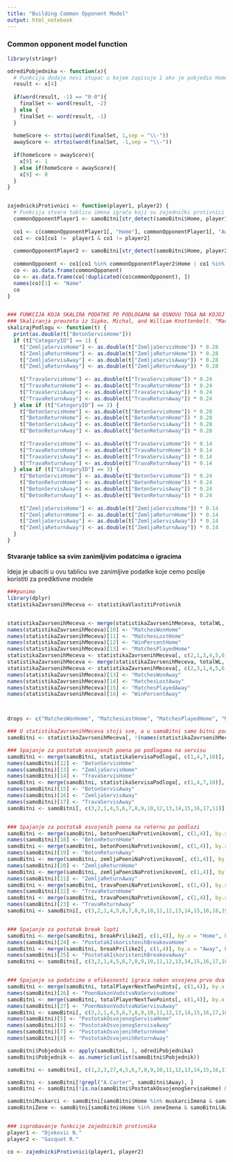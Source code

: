 ```yaml
---
title: "Building Common Opponent Model"
output: html_notebook
---
```


### Common opponent model function
```r
library(stringr)

odrediPobjednika <- function(x){
  # Funkcija dodaje novi stupac u kojem zapisuje 1 ako je pobjedio Home,a 0 ako je pobjedio Away
  result <- x[4]
  
  if(word(result, -1) == "0-0"){
    finalSet <- word(result, -2)
  } else {
    finalSet <- word(result, -1)
  }
  
  homeScore <- strtoi(word(finalSet, 1,sep = "\\-"))
  awayScore <- strtoi(word(finalSet, -1,sep = "\\-"))
  
  if(homeScore > awayScore){
    x[9] <- 1
  } else if(homeScore < awayScore){
    x[9] <- 0
  } 
}


zajednickiProtivnici <- function(player1, player2) {
  # Funkcija stvara tablicu imena igrača koji su zajednički protivnici igračima player1 i player2
  commonOpponentPlayer1 <- samoBitni[str_detect(samoBitni$Home, player1) | str_detect(samoBitni$Away, player1), c(1,2,3)]
  
  co1 <- c(commonOpponentPlayer1[, "Home"], commonOpponentPlayer1[, "Away"])
  co1 <- co1[co1 !=  player1 & co1 != player2]
  
  commonOpponentPlayer2 <- samoBitni[str_detect(samoBitni$Home, player2) | str_detect(samoBitni$Away, player2), c(1,2,3)]
  
  commonOpponent <- co1[co1 %in% commonOpponentPlayer2$Home | co1 %in% commonOpponentPlayer2$Away]
  co <- as.data.frame(commonOpponent)
  co <- as.data.frame(co[!duplicated(co$commonOpponent), ])
  names(co)[1] <- "Name"
  co
}


### FUNKCIJA KOJA SKALIRA PODATKE PO PODLOGAMA NA OSNOVU TOGA NA KOJOJ SE PODLOZI IGRA MEC
### Skaliranja preuzeta iz Sipko, Michal, and William Knottenbelt. "Machine learning for the prediction of professional tennis matches." MEng computing-final year project, Imperial College London (2015). str.18
skalirajPodlogu <- function(t) {
  print(as.double(t["BetonServisHome"]))
  if (t["CategoryID"] == 1) {
    t["ZemljaServisHome"] <- as.double(t["ZemljaServisHome"]) * 0.28
    t["ZemljaReturnHome"] <- as.double(t["ZemljaReturnHome"]) * 0.28
    t["ZemljaServisAway"] <- as.double(t["ZemljaServisAway"]) * 0.28
    t["ZemljaReturnAway"] <- as.double(t["ZemljaReturnAway"]) * 0.28
    
    t["TravaServisHome"] <- as.double(t["TravaServisHome"]) * 0.24
    t["TravaReturnHome"] <- as.double(t["TravaReturnHome"]) * 0.24
    t["TravaServisAway"] <- as.double(t["TravaServisAway"]) * 0.24
    t["TravaReturnAway"] <- as.double(t["TravaReturnAway"]) * 0.24
  } else if (t["CategoryID"] == 2) {
    t["BetonServisHome"] <- as.double(t["BetonServisHome"]) * 0.28
    t["BetonReturnHome"] <- as.double(t["BetonReturnHome"]) * 0.28
    t["BetonServisAway"] <- as.double(t["BetonServisAway"]) * 0.28
    t["BetonReturnAway"] <- as.double(t["BetonReturnAway"]) * 0.28
    
    t["TravaServisHome"] <- as.double(t["TravaServisHome"]) * 0.14
    t["TravaReturnHome"] <- as.double(t["TravaReturnHome"]) * 0.14
    t["TravaServisAway"] <- as.double(t["TravaServisAway"]) * 0.14
    t["TravaReturnAway"] <- as.double(t["TravaReturnAway"]) * 0.14
  } else if (t["CategoryID"] == 3) {
    t["BetonServisHome"] <- as.double(t["BetonServisHome"]) * 0.24
    t["BetonReturnHome"] <- as.double(t["BetonReturnHome"]) * 0.24
    t["BetonServisAway"] <- as.double(t["BetonServisAway"]) * 0.24
    t["BetonReturnAway"] <- as.double(t["BetonReturnAway"]) * 0.24
    
    t["ZemljaServisHome"] <- as.double(t["ZemljaServisHome"]) * 0.14
    t["ZemljaReturnHome"] <- as.double(t["ZemljaReturnHome"]) * 0.14
    t["ZemljaServisAway"] <- as.double(t["ZemljaServisAway"]) * 0.14
    t["ZemljaReturnAway"] <- as.double(t["ZemljaReturnAway"]) * 0.14
  }
}

```

#### Stvaranje tablice sa svim zanimljivim podatcima o igracima
<p>Ideja je ubaciti u ovu tablicu sve zanimljive podatke koje cemo poslije koristiti za prediktivne modele</p>
```r
###punimo
library(dplyr)
statistikaZavrsenihMeceva <- statistikaVlastitiProtivnik


statistikaZavrsenihMeceva <- merge(statistikaZavrsenihMeceva, totalWL, by.x = "Home", by.y = "Player", all.x = TRUE)
names(statistikaZavrsenihMeceva)[10] <- "MatchesWonHome"
names(statistikaZavrsenihMeceva)[11] <- "MatchesLostHome"
names(statistikaZavrsenihMeceva)[12] <- "WinPercentHome"
names(statistikaZavrsenihMeceva)[13] <- "MatchesPlayedHome"
statistikaZavrsenihMeceva <- statistikaZavrsenihMeceva[, c(2,1,3,4,5,6,7,8,9,10,11,13,12)]
statistikaZavrsenihMeceva <- merge(statistikaZavrsenihMeceva, totalWL, by.x = "Away", by.y = "Player", all.x = TRUE)
statistikaZavrsenihMeceva <- statistikaZavrsenihMeceva[, c(2,3,1,4,5,6,7,8,10,11,12,13,14,15,17,16,9)]
names(statistikaZavrsenihMeceva)[13] <- "MatchesWonAway"
names(statistikaZavrsenihMeceva)[14] <- "MatchesLostAway"
names(statistikaZavrsenihMeceva)[15] <- "MatchesPlayedAway"
names(statistikaZavrsenihMeceva)[16] <- "WinPercentAway"



drops <- c("MatchesWonHome", "MatchesLostHome", "MatchesPlayedHome", "MatchesWonAway", "MatchesLostAway", "MatchesPlayedAway")

### U statistikaZavrsenihMeceva stoji sve, a u samoBitni samo bitni podatci
samoBitni <- statistikaZavrsenihMeceva[, !(names(statistikaZavrsenihMeceva) %in% drops) ]

### Spajanje za postotak osvojenih poena po podlogama na servisu
samoBitni <- merge(samoBitni, statistikaServisaPodloga[, c(1,4,7,10)], by.x = "Home", by.y = "Home", all.x = T)
names(samoBitni)[12] <- "BetonServisHome"
names(samoBitni)[13] <- "ZemljaServisHome"
names(samoBitni)[14] <- "TravaServisHome"
samoBitni <- merge(samoBitni, statistikaServisaPodloga[, c(1,4,7,10)], by.x = "Away", by.y = "Home", all.x = T)
names(samoBitni)[15] <- "BetonServisAway"
names(samoBitni)[16] <- "ZemljaServisAway"
names(samoBitni)[17] <- "TravaServisAway"
samoBitni <- samoBitni[, c(3,2,1,4,5,6,7,8,9,10,12,13,14,15,16,17,11)]


### Spajanje za postotak osvojenih poena na reternu po podlozi
samoBitni <- merge(samoBitni, betonPoeniNaProtivnikovom[, c(1,4)], by.x = "Home", by.y = "Home", all.x = T)
names(samoBitni)[18] <- "BetonReturnHome"
samoBitni <- merge(samoBitni, betonPoeniNaProtivnikovom[, c(1,4)], by.x = "Away", by.y = "Home", all.x = T)
names(samoBitni)[19] <- "BetonReturnAway"
samoBitni <- merge(samoBitni, zemljaPoeniNaProtivnikovom[, c(1,4)], by.x = "Home", by.y = "Home", all.x = T)
names(samoBitni)[20] <- "ZemljaReturnHome"
samoBitni <- merge(samoBitni, zemljaPoeniNaProtivnikovom[, c(1,4)], by.x = "Away", by.y = "Home", all.x = T)
names(samoBitni)[21] <- "ZemljaReturnAway"
samoBitni <- merge(samoBitni, travaPoeniNaProtivnikovom[, c(1,4)], by.x = "Home", by.y = "Home", all.x = T)
names(samoBitni)[22] <- "TravaReturnHome"
samoBitni <- merge(samoBitni, travaPoeniNaProtivnikovom[, c(1,4)], by.x = "Away", by.y = "Home", all.x = T)
names(samoBitni)[23] <- "TravaReturnAway"
samoBitni <- samoBitni[, c(3,2,1,4,5,6,7,8,9,10,11,12,13,14,15,16,18,19,20,21,22,23,17)]


### Spajanje za postotak break lopti
samoBitni <- merge(samoBitni, breakPrilike2[, c(1,4)], by.x = "Home", by.y = "Home", all.x = T)
names(samoBitni)[24] <- "PostotakIskoristenihBreakovaHome"
samoBitni <- merge(samoBitni, breakPrilike2[, c(1,4)], by.x = "Away", by.y = "Home", all.x = T)
names(samoBitni)[25] <- "PostotakIskoristenihBreakovaAway"
samoBitni <- samoBitni[, c(3,2,1,4,5,6,7,8,9,10,11,12,13,14,15,16,17,18,19,20,21,22,24,25,23)]


### Spajanje sa podatcima o efikasnosti igraca nakon osvojena prva dva poena na servisu
samoBitni <- merge(samoBitni, totalPlayerNextTwoPoints[, c(1,4)], by.x = "Home", by.y = "Player", all.x = T)
names(samoBitni)[26] <- "PoenNakonVodstvaNaServisuHome"
samoBitni <- merge(samoBitni, totalPlayerNextTwoPoints[, c(1,4)], by.x = "Away", by.y = "Player", all.x = T)
names(samoBitni)[27] <- "PoenNakonVodstvaNaServisuAway"
samoBitni <- samoBitni[, c(3,2,1,4,5,6,7,8,9,10,11,12,13,14,15,16,17,18,19,20,21,22,23,24,26,27,25)]
names(samoBitni)[5] <- "PostotakOsvojenogServisaHome"
names(samoBitni)[6] <- "PostotakOsvojenogServisaAway"
names(samoBitni)[7] <- "PostotakOsvojenihReturnHome"
names(samoBitni)[8] <- "PostotakOsvojenihReturnAway"

samoBitni$Pobjednik <- apply(samoBitni, 1, odrediPobjednika)
samoBitni$Pobjednik <- as.numeric(unlist(samoBitni$Pobjednik))

samoBitni <- samoBitni[, c(1,2,3,27,4,5,6,7,8,9,10,11,12,13,14,15,16,17,18,19,20,21,22,23,24,25,26,28)]

samoBitni <- samoBitni[!grepl("A.Carter", samoBitni$Away), ]
samoBitni <- samoBitni[!is.na(samoBitni$PostotakOsvojenogServisaHome) & !is.na(samoBitni$PostotakOsvojenogServisaAway), ]

samoBitniMuskarci <- samoBitni[samoBitni$Home %in% muskarciImena & samoBitni$Away %in% muskarciImena, ]
samoBitniZene <- samoBitni[samoBitni$Home %in% zeneImena & samoBitni$Away %in% zeneImena, ]


### isprobavanje funkcije zajednickih protivnika
player1 <- "Djokovic N."
player2 <- "Gasquet R."

co <- zajednickiProtivnici(player1, player2)


```

